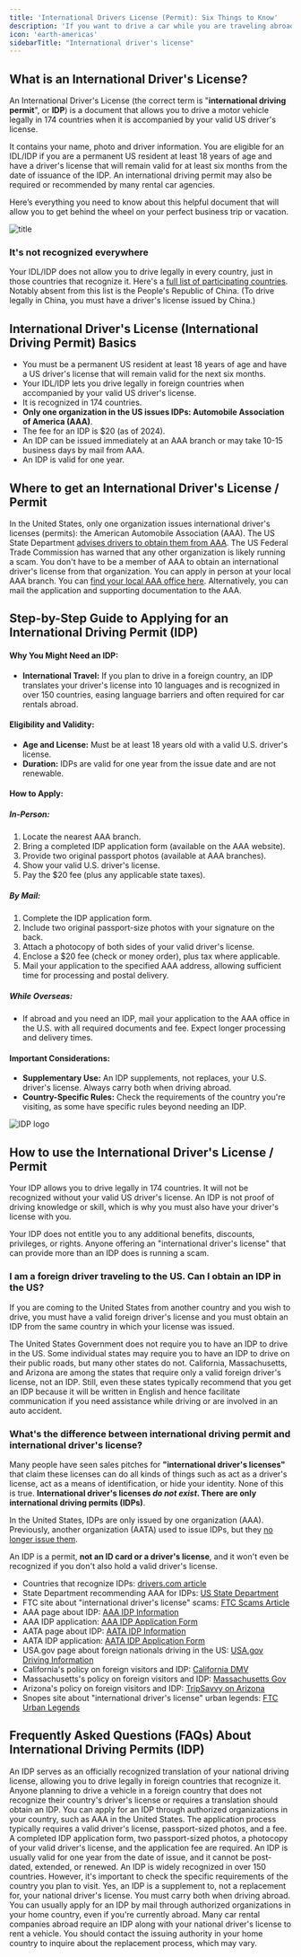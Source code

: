 ```yaml
---
title: 'International Drivers License (Permit): Six Things to Know'
description: 'If you want to drive a car while you are traveling abroad, you should get an international drivers license a.k.a. international driving permit.'
icon: 'earth-americas'
sidebarTitle: "International driver's license"
---
```


## What is an International Driver's License?
An International Driver's License (the correct term is "**international driving permit**", or **IDP**) is a document that allows you to drive a motor vehicle legally in 174 countries when it is accompanied by your valid US driver's license. 

It contains your name, photo and driver information. You are eligible for an IDL/IDP if you are a permanent US resident at least 18 years of age and have a driver's license that will remain valid for at least six months from the date of issuance of the IDP. An international driving permit may also be required or recommended by many rental car agencies. 

Here’s everything you need to know about this helpful document that will allow you to get behind the wheel on your perfect business trip or vacation.

![title](https://driving-tests.org/wp-content/uploads/2018/03/road-test-examiner.jpg)

### It's not recognized everywhere
Your IDL/IDP does not allow you to drive legally in every country, just in those countries that recognize it. Here's a [full list of participating countries](https://www.drivers.com/article/937/). Notably absent from this list is the People's Republic of China. (To drive legally in China, you must have a driver's license issued by China.)

## International Driver's License (International Driving Permit) Basics

- You must be a permanent US resident at least 18 years of age and have a US driver's license that will remain valid for the next six months.
- Your IDL/IDP lets you drive legally in foreign countries when accompanied by your valid US driver's license.
- It is recognized in 174 countries.
- **Only one organization in the US issues IDPs: Automobile Association of America (AAA)**.
- The fee for an IDP is $20 (as of 2024).
- An IDP can be issued immediately at an AAA branch or may take 10-15 business days by mail from AAA.
- An IDP is valid for one year.

## Where to get an International Driver's License / Permit
In the United States, only one organization issues international driver's licenses (permits): the American Automobile Association (AAA). The US State Department [advises drivers to obtain them from AAA](https://www.usa.gov/international-drivers-license). The US Federal Trade Commission has warned that any other organization is likely running a scam.
You don't have to be a member of AAA to obtain an international driver's license from that organization. You can apply in person at your local AAA branch. You can [find your local AAA office here](https://www.aaa.com/office/). Alternatively, you can mail the application and supporting documentation to the AAA.

## Step-by-Step Guide to Applying for an International Driving Permit (IDP)

#### Why You Might Need an IDP:
- **International Travel:** If you plan to drive in a foreign country, an IDP translates your driver's license into 10 languages and is recognized in over 150 countries, easing language barriers and often required for car rentals abroad.

#### Eligibility and Validity:
- **Age and License:** Must be at least 18 years old with a valid U.S. driver's license.
- **Duration:** IDPs are valid for one year from the issue date and are not renewable.

#### How to Apply:

##### In-Person:
1. Locate the nearest AAA branch.
2. Bring a completed IDP application form (available on the AAA website).
3. Provide two original passport photos (available at AAA branches).
4. Show your valid U.S. driver's license.
5. Pay the $20 fee (plus any applicable state taxes).

##### By Mail:
1. Complete the IDP application form.
2. Include two original passport-size photos with your signature on the back.
3. Attach a photocopy of both sides of your valid driver's license.
4. Enclose a $20 fee (check or money order), plus tax where applicable.
5. Mail your application to the specified AAA address, allowing sufficient time for processing and postal delivery.

##### While Overseas:
- If abroad and you need an IDP, mail your application to the AAA office in the U.S. with all required documents and fee. Expect longer processing and delivery times.

#### Important Considerations:
- **Supplementary Use:** An IDP supplements, not replaces, your U.S. driver's license. Always carry both when driving abroad.
- **Country-Specific Rules:** Check the requirements of the country you're visiting, as some have specific rules beyond needing an IDP.


![IDP logo](https://www.aaa.com/vacation/images/IDP_Logo.svg)

## How to use the International Driver's License / Permit
Your IDP allows you to drive legally in 174 countries. It will not be recognized without your valid US driver's license. An IDP is not proof of driving knowledge or skill, which is why you must also have your driver's license with you.

Your IDP does not entitle you to any additional benefits, discounts, privileges, or rights. Anyone offering an "international driver's license" that can provide more than an IDP does is running a scam.

### I am a foreign driver traveling to the US. Can I obtain an IDP in the US?
If you are coming to the United States from another country and you wish to drive, you must have a valid foreign driver's license and you must obtain an IDP from the same country in which your license was issued.

The United States Government does not require you to have an IDP to drive in the US. Some individual states may require you to have an IDP to drive on their public roads, but many other states do not. California, Massachusetts, and Arizona are among the states that require only a valid foreign driver's license, not an IDP. Still, even these states typically recommend that you get an IDP because it will be written in English and hence facilitate communication if you need assistance while driving or are involved in an auto accident.

### What's the difference between international driving permit and international driver's license?
Many people have seen sales pitches for **"international driver's licenses"** that claim these licenses can do all kinds of things such as act as a driver's license, act as a means of identification, or hide your identity. None of this is true. **International driver's licenses <em>do not exist</em>. There are only international driving permits (IDPs)**. 

In the United States, IDPs are only issued by one organization (AAA). Previously, another organization (AATA) used to issue IDPs, but they [no longer issue them](https://aataidp.com/applicaton/). 

An IDP is a permit, **not an ID card or a driver's license**, and it won't even be recognized if you don't also hold a valid driver's license.

- Countries that recognize IDPs: [drivers.com article](http://www.drivers.com/article/937/)
- State Department recommending AAA for IDPs: [US State Department](https://travel.state.gov/content/passports/en/go/safety/road.html)
- FTC site about "international driver's license" scams: [FTC Scams Article](https://www.consumer.ftc.gov/articles/0050-international-drivers-license-scams)
- AAA page about IDP: [AAA IDP Information](https://www.aaa.com/vacation/idpf.html)
- AAA IDP application: [AAA IDP Application Form](http://www.aaa.com/vacation/application2a.pdf)
- AATA page about IDP: [AATA IDP Information](http://aataidp.com/)
- AATA IDP application: [AATA IDP Application Form](http://aataidp.com/wp-content/uploads/international_driving_permit_AATA-100116-1.pdf)
- USA.gov page about foreign nationals driving in the US: [USA.gov Driving Information](https://www.usa.gov/visitors-driving)
- California's policy on foreign visitors and IDP: [California DMV](https://www.dmv.ca.gov/portal/dmv/detail/dl/dl_info#international)
- Massachusetts's policy on foreign visitors and IDP: [Massachusetts Gov](https://www.mass.gov/service-details/international-driver-permits)
- Arizona's policy on foreign visitors and IDP: [TripSavvy on Arizona](https://www.tripsavvy.com/foreign-driver-license-2681329)
- Snopes site about "international driver's license" urban legends: [FTC Urban Legends](https://www.consumer.ftc.gov/articles/0050-international-drivers-license-scams)

## Frequently Asked Questions (FAQs) About International Driving Permits (IDP)
<AccordionGroup>

<Accordion title="What is an International Driving Permit (IDP)?">
An IDP serves as an officially recognized translation of your national driving license, allowing you to drive legally in foreign countries that recognize it.
</Accordion>

<Accordion title="Who needs an IDP?">
Anyone planning to drive a vehicle in a foreign country that does not recognize their country's driver's license or requires a translation should obtain an IDP.
</Accordion>

<Accordion title="How can I apply for an IDP?">
You can apply for an IDP through authorized organizations in your country, such as AAA in the United States. The application process typically requires a valid driver's license, passport-sized photos, and a fee.
</Accordion>

<Accordion title="What documents do I need to apply for an IDP?">
A completed IDP application form, two passport-sized photos, a photocopy of your valid driver's license, and the application fee are required.
</Accordion>

<Accordion title="How long is an IDP valid?">
An IDP is usually valid for one year from the date of issue, and it cannot be post-dated, extended, or renewed.
</Accordion>

<Accordion title="Can I use my IDP to drive in any country?">
An IDP is widely recognized in over 150 countries. However, it's important to check the specific requirements of the country you plan to visit.
</Accordion>

<Accordion title="Do I still need to carry my national driver's license?">
Yes, an IDP is a supplement to, not a replacement for, your national driver's license. You must carry both when driving abroad.
</Accordion>

<Accordion title="What if I'm already overseas and need an IDP?">
You can usually apply for an IDP by mail through authorized organizations in your home country, even if you're currently abroad.
</Accordion>

<Accordion title="Is an IDP required to rent a car in a foreign country?">
Many car rental companies abroad require an IDP along with your national driver's license to rent a vehicle.
</Accordion>

<Accordion title="What should I do if my IDP is lost or stolen while I'm abroad?">
You should contact the issuing authority in your home country to inquire about the replacement process, which may vary.
</Accordion>

</AccordionGroup>


